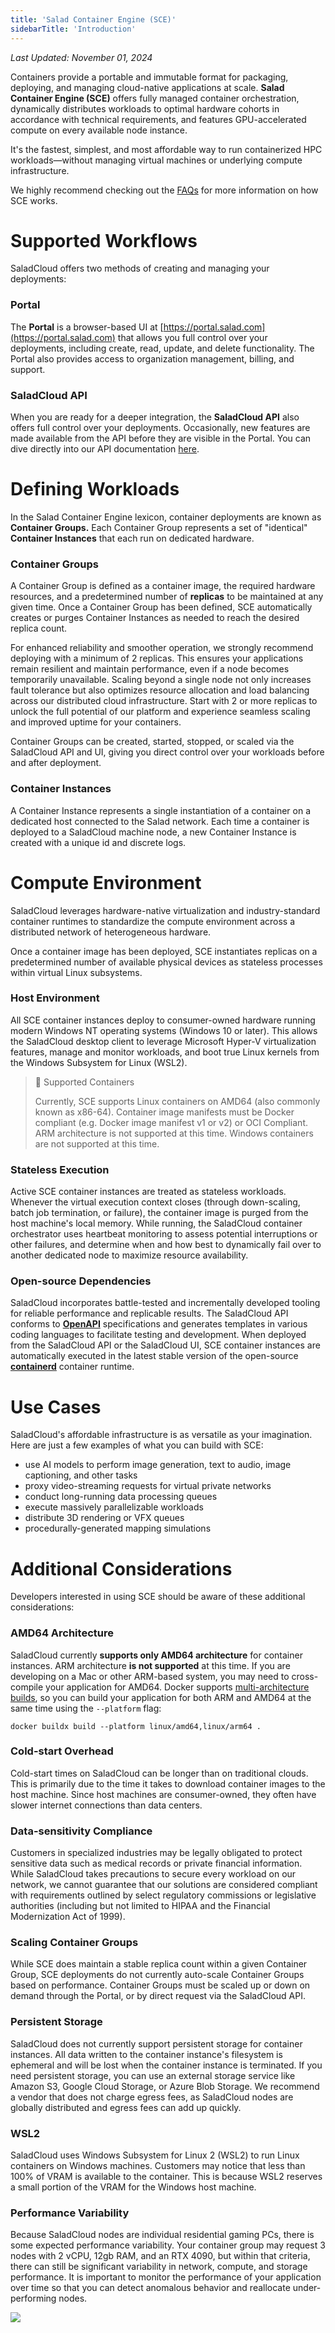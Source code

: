 ```yaml
---
title: 'Salad Container Engine (SCE)'
sidebarTitle: 'Introduction'
---
```


*Last Updated: November 01, 2024*


Containers provide a portable and immutable format for packaging, deploying, and managing cloud-native applications at
scale. **Salad Container Engine (SCE)** offers fully managed container orchestration, dynamically distributes workloads
to optimal hardware cohorts in accordance with technical requirements, and features GPU-accelerated compute on every
available node instance.

It's the fastest, simplest, and most affordable way to run containerized HPC workloads—without managing virtual machines
or underlying compute infrastructure.

We highly recommend checking out the [FAQs](/products/sce/faqs) for more information on how SCE works.

# Supported Workflows

SaladCloud offers two methods of creating and managing your deployments:

### Portal

The **Portal** is a browser-based UI at [https://portal.salad.com](https://portal.salad.com) that allows you full
control over your deployments, including create, read, update, and delete functionality. The Portal also provides access
to organization management, billing, and support.

### SaladCloud API

When you are ready for a deeper integration, the **SaladCloud API** also offers full control over your deployments.
Occasionally, new features are made available from the API before they are visible in the Portal. You can dive directly
into our API documentation [here](/reference/saladcloud-api).

# Defining Workloads

In the Salad Container Engine lexicon, container deployments are known as **Container Groups.** Each Container Group
represents a set of "identical" **Container Instances** that each run on dedicated hardware.

### Container Groups

A Container Group is defined as a container image, the required hardware resources, and a predetermined number of
**replicas** to be maintained at any given time. Once a Container Group has been defined, SCE automatically creates or
purges Container Instances as needed to reach the desired replica count.

For enhanced reliability and smoother operation, we strongly recommend deploying with a minimum of 2 replicas. This
ensures your applications remain resilient and maintain performance, even if a node becomes temporarily unavailable.
Scaling beyond a single node not only increases fault tolerance but also optimizes resource allocation and load
balancing across our distributed cloud infrastructure. Start with 2 or more replicas to unlock the full potential of our
platform and experience seamless scaling and improved uptime for your containers.

Container Groups can be created, started, stopped, or scaled via the SaladCloud API and UI, giving you direct control
over your workloads before and after deployment.

### Container Instances

A Container Instance represents a single instantiation of a container on a dedicated host connected to the Salad
network. Each time a container is deployed to a SaladCloud machine node, a new Container Instance is created with a
unique id and discrete logs.

# Compute Environment

SaladCloud leverages hardware-native virtualization and industry-standard container runtimes to standardize the compute
environment across a distributed network of heterogeneous hardware.

Once a container image has been deployed, SCE instantiates replicas on a predetermined number of available physical
devices as stateless processes within virtual Linux subsystems.

### Host Environment

All SCE container instances deploy to consumer-owned hardware running modern Windows NT operating systems (Windows 10 or
later). This allows the SaladCloud desktop client to leverage Microsoft Hyper-V virtualization features, manage and
monitor workloads, and boot true Linux kernels from the Windows Subsystem for Linux (WSL2).

> 📘 Supported Containers
>
> Currently, SCE supports Linux containers on AMD64 (also commonly known as x86-64). Container image manifests must be
> Docker compliant (e.g. Docker image manifest v1 or v2) or OCI Compliant. ARM architecture is not supported at this
> time. Windows containers are not supported at this time.

### Stateless Execution

Active SCE container instances are treated as stateless workloads. Whenever the virtual execution context closes
(through down-scaling, batch job termination, or failure), the container image is purged from the host machine's local
memory. While running, the SaladCloud container orchestrator uses heartbeat monitoring to assess potential interruptions
or other failures, and determine when and how best to dynamically fail over to another dedicated node to maximize
resource availability.

### Open-source Dependencies

SaladCloud incorporates battle-tested and incrementally developed tooling for reliable performance and replicable
results. The SaladCloud API conforms to **[OpenAPI](https://www.openapis.org/)** specifications and generates templates
in various coding languages to facilitate testing and development. When deployed from the SaladCloud API or the
SaladCloud UI, SCE container instances are automatically executed in the latest stable version of the open-source
**[containerd](https://containerd.io/)** container runtime.

# Use Cases

SaladCloud's affordable infrastructure is as versatile as your imagination. Here are just a few examples of what you can
build with SCE:

- use AI models to perform image generation, text to audio, image captioning, and other tasks
- proxy video-streaming requests for virtual private networks
- conduct long-running data processing queues
- execute massively parallelizable workloads
- distribute 3D rendering or VFX queues
- procedurally-generated mapping simulations

# Additional Considerations

Developers interested in using SCE should be aware of these additional considerations:

### AMD64 Architecture

SaladCloud currently **supports only AMD64 architecture** for container instances. ARM architecture **is not supported**
at this time. If you are developing on a Mac or other ARM-based system, you may need to cross-compile your application
for AMD64. Docker supports [multi-architecture builds](https://docs.docker.com/build/building/multi-platform/), so you
can build your application for both ARM and AMD64 at the same time using the `--platform` flag:

```
docker buildx build --platform linux/amd64,linux/arm64 .
```

### Cold-start Overhead

Cold-start times on SaladCloud can be longer than on traditional clouds. This is primarily due to the time it takes to
download container images to the host machine. Since host machines are consumer-owned, they often have slower internet
connections than data centers.

### Data-sensitivity Compliance

Customers in specialized industries may be legally obligated to protect sensitive data such as medical records or
private financial information. While SaladCloud takes precautions to secure every workload on our network, we cannot
guarantee that our solutions are considered compliant with requirements outlined by select regulatory commissions or
legislative authorities (including but not limited to HIPAA and the Financial Modernization Act of 1999).

### Scaling Container Groups

While SCE does maintain a stable replica count within a given Container Group, SCE deployments do not currently
auto-scale Container Groups based on performance. Container Groups must be scaled up or down on demand through the
Portal, or by direct request via the SaladCloud API.

### Persistent Storage

SaladCloud does not currently support persistent storage for container instances. All data written to the container
instance's filesystem is ephemeral and will be lost when the container instance is terminated. If you need persistent
storage, you can use an external storage service like Amazon S3, Google Cloud Storage, or Azure Blob Storage. We
recommend a vendor that does not charge egress fees, as SaladCloud nodes are globally distributed and egress fees can
add up quickly.

### WSL2

SaladCloud uses Windows Subsystem for Linux 2 (WSL2) to run Linux containers on Windows machines. Customers may notice
that less than 100% of VRAM is available to the container. This is because WSL2 reserves a small portion of the VRAM for
the Windows host machine.

### Performance Variability

Because SaladCloud nodes are individual residential gaming PCs, there is some expected performance variability. Your
container group may request 3 nodes with 2 vCPU, 12gb RAM, and an RTX 4090, but within that criteria, there can still be
significant variability in network, compute, and storage performance. It is important to monitor the performance of your
application over time so that you can detect anomalous behavior and reallocate under-performing nodes.

<img src="/products/sce/images/node-variability.png" />
